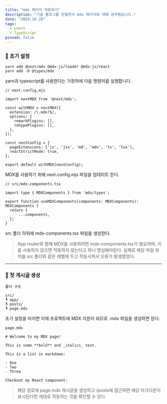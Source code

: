 ```yaml
---
title: "mdx 패키지 적용하기"
description: "기술 블로그를 만들면서 mdx 패키지에 대해 공부했습니다."
date: "2024.10.28"
tags:
  - Learn
  - TypeScript
pinned: false
---
```


### 📌 초기 설정

```
yarn add @next/mdx @mdx-js/loader @mdx-js/react
yarn add -D @types/mdx
```
yarn과 typescript를 사용한다는 가정하에 다음 명령어를 실행합니다.

```
// next.config.mjs

import nextMDX from '@next/mdx';

const withMDX = nextMDX({
  extension: /\.mdx?$/,
  options: {
    remarkPlugins: [],
    rehypePlugins: [],
  },
});

const nextConfig = {
  pageExtensions: ['js', 'jsx', 'md', 'mdx', 'ts', 'tsx'],
  reactStrictMode: true,
};

export default withMDX(nextConfig);
```

MDX를 사용하기 위해 next.config.mjs 파일을 업데이트 한다.

```
// src/mdx-components.tsx

import type { MDXComponents } from 'mdx/types';

export function useMDXComponents(components: MDXComponents): MDXComponents {
  return {
      ...components,
  };
}
```

src 폴더 하위에 mdx-components.tsx 파일을 생성한다.

> App router와 함께 MDX를 사용하려면 mdx-components.tsx가 필요하며, 이를 사용하지 않으면 작동하지 않는다고 하니 명심해야된다.
실제로 해당 파일 위치를 src 폴더와 같은 레벨에 두고 작동시켜서 오류가 발생했었다.

------

### 📌 첫 게시글 생성

```
폴더 구조

src/
┗ app/
┗ posts/
┗ page.mdx
```

초기 설정을 마치면 이제 프로젝트에 MDX 지원이 되므로 .mdx 파일을 생성하면 된다.

```
page.mdx

# Welcome to my MDX page!

This is some **bold** and _italics_ text.

This is a list in markdown:

- One
- Two
- Three

Checkout my React component:
```

> 해당 경로에 page.mdx 게시글을 생성하고 /posts에 접근하면 해당 마크다운이 표시된다면 제대로 작동하는 것을 확인할 수 있다.